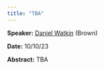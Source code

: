 ```yaml
---
title: "TBA"
---
```

**Speaker:** [Daniel Watkin](https://danielmwatkins.com/) (Brown)

**Date:** 10/10/23

**Abstract:** TBA